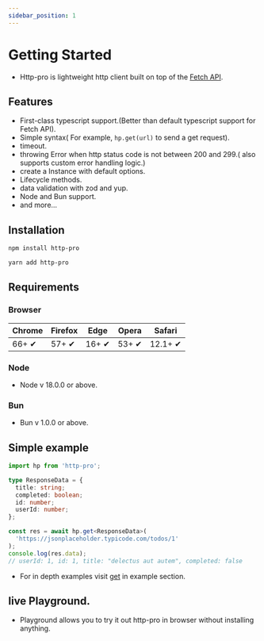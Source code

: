 ```yaml
---
sidebar_position: 1
---
```



# Getting Started

- Http-pro is lightweight http client built on top of the [Fetch API](https://developer.mozilla.org/en-US/docs/Web/API/Fetch_API).

## Features

- First-class typescript support.(Better than default typescript support for Fetch API).
- Simple syntax( For example, `hp.get(url)` to send a get request).
- timeout.
- throwing Error when http status code is not between 200 and 299.( also supports custom error handling logic.)
- create a Instance with default options.
- Lifecycle methods.
- data validation with zod and yup.
- Node and Bun support.
- and more...

## Installation

<Tabs>
<TabItem value="npm" label="npm">

```bash
npm install http-pro
```

</TabItem>
<TabItem value="yarn" label="yarn">

```bash
yarn add http-pro
```

</TabItem>
</Tabs>

## Requirements

### Browser

| Chrome | Firefox | Edge  | Opera | Safari  |
| ------ | ------- | ----- | ----- | ------- |
| 66+ ✔  | 57+ ✔   | 16+ ✔ | 53+ ✔ | 12.1+ ✔ |

### Node

- Node v 18.0.0 or above.

### Bun

- Bun v 1.0.0 or above.

## Simple example

```ts
import hp from 'http-pro';

type ResponseData = {
  title: string;
  completed: boolean;
  id: number;
  userId: number;
};

const res = await hp.get<ResponseData>(
  'https://jsonplaceholder.typicode.com/todos/1'
);
console.log(res.data);
// userId: 1, id: 1, title: "delectus aut autem", completed: false
```

- For in depth examples visit [get](example/get) in example section.

## live Playground.

- Playground allows you to try it out http-pro in browser without installing anything.

<PlayGround />
